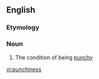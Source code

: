 ==English==

===Etymology===
{{suffix|en|punchy|ness}}
===Noun===
{{en-noun|-}}

# The condition of being [[punchy]]

[[vi:punchiness]]